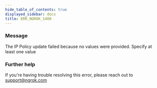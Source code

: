 ```yaml
---
hide_table_of_contents: true
displayed_sidebar: docs
title: ERR_NGROK_1400
---
```




### Message

The IP Policy update failed because no values were provided. Specify at least one value

<ErrorDetails error="err_ngrok_1400" />

### Further help

If you're having trouble resolving this error, please reach out to [support@ngrok.com](mailto:support@ngrok.com?subject=Help%20with%20ERR_NGROK_1400)
